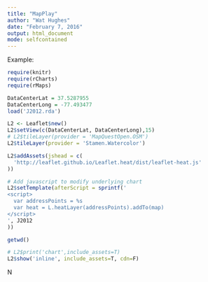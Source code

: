 ```yaml
---
title: "MapPlay"
author: "Wat Hughes"
date: "February 7, 2016"
output: html_document
mode: selfcontained
---
```


Example:

```r
require(knitr)
require(rCharts)
require(rMaps)

DataCenterLat = 37.5287955
DataCenterLong = -77.493477
load('J2012.rda')

L2 <- Leaflet$new()
L2$setView(c(DataCenterLat, DataCenterLong),15)
# L2$tileLayer(provider = 'MapQuestOpen.OSM')
L2$tileLayer(provider = 'Stamen.Watercolor')

L2$addAssets(jshead = c(
  'http://leaflet.github.io/Leaflet.heat/dist/leaflet-heat.js'
))

# Add javascript to modify underlying chart
L2$setTemplate(afterScript = sprintf('
<script>
  var addressPoints = %s
  var heat = L.heatLayer(addressPoints).addTo(map)
</script>
', J2012
))

getwd()

# L2$print('chart',include_assets=T)
L2$show('inline', include_assets=T, cdn=F)
```

N
